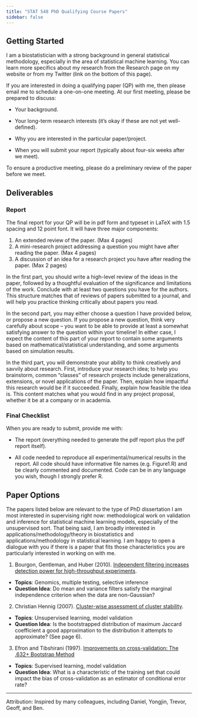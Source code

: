 ```yaml
---
title: "STAT 548 PhD Qualifying Course Papers"
sidebar: false
---
```


## Getting Started

I am a biostatistician with a strong background in general statistical methodology, especially in the area of statistical machine learning. You can learn more specifics about my research from the Research page on my website or from my Twitter (link on the bottom of this page).

If you are interested in doing a qualifying paper (QP) with me, then please email me to schedule a one-on-one meeting. At our first meeting, please be prepared to discuss:

-   Your background.

-   Your long-term research interests (it's okay if these are not yet well-defined).

-   Why you are interested in the particular paper/project.

-   When you will submit your report (typically about four-six weeks after we meet).

To ensure a productive meeting, please do a preliminary review of the paper before we meet.

## Deliverables

### Report

The final report for your QP will be in pdf form and typeset in LaTeX with 1.5 spacing and 12 point font. It will have three major components:

1.  An extended review of the paper. (Max 4 pages)
2.  A mini-research project addressing a question you might have after reading the paper. (Max 4 pages)
3.  A discussion of an idea for a research project you have after reading the paper. (Max 2 pages)

In the first part, you should write a high-level review of the ideas in the paper, followed by a thoughtful evaluation of the significance and limitations of the work. Conclude with at least two questions you have for the authors. This structure matches that of reviews of papers submitted to a journal, and will help you practice thinking critically about papers you read.

In the second part, you may either choose a question I have provided below, or propose a new question. If you propose a new question, think very carefully about scope -- you want to be able to provide at least a somewhat satisfying answer to the question within your timeline! In either case, I expect the content of this part of your report to contain some arguments based on mathematical/statistical understanding, and some arguments based on simulation results.

In the third part, you will demonstrate your ability to think creatively and savvily about research. First, introduce your research idea; to help you brainstorm, common "classes" of research projects include generalizations, extensions, or novel applications of the paper. Then, explain how impactful this research would be if it succeeded. Finally, explain how feasible the idea is. This content matches what you would find in any project proposal, whether it be at a company or in academia.

### Final Checklist

When you are ready to submit, provide me with:

-   The report (everything needed to generate the pdf report plus the pdf report itself).

-   All code needed to reproduce all experimental/numerical results in the report. All code should have informative file names (e.g. Figure1.R) and be clearly commented and documented. Code can be in any language you wish, though I strongly prefer R.

## Paper Options

The papers listed below are relevant to the type of PhD dissertation I am most interested in supervising right now: methodological work on validation and inference for statistical machine learning models, especially of the unsupervised sort. That being said, I am broadly interested in applications/methodology/theory in biostatistics and applications/methodology in statistical learning. I am happy to open a dialogue with you if there is a paper that fits those characteristics you are particularly interested in working on with me.

1. Bourgon, Gentleman, and Huber (2010). [Independent filtering increases detection power for high-throughput experiments](https://www.pnas.org/doi/10.1073/pnas.0914005107).

-   **Topics**: Genomics, multiple testing, selective inference 
- **Question Idea**: Do mean and variance filters satisfy the marginal independence criterion when the data are non-Gaussian?

2. Christian Hennig (2007). [Cluster-wise assessment of cluster stability](http://www.homepages.ucl.ac.uk/~ucakche/papers/clusta.pdf).

-   **Topics**: Unsupervised learning, model validation
-   **Question Idea**: Is the bootstrapped distribution of maximum Jaccard coefficient a good approximation to the distribution it attempts to approximate? (See page 6).

3. Efron and Tibshirani (1997). [Improvements on cross-validation: The .632+ Bootstrap Method](https://sites.stat.washington.edu/courses/stat527/s13/readings/EfronTibshirani_JASA_1997.pdf)
- **Topics**: Supervised learning, model validation 
- **Question Idea**: What is a characteristic of the training set that could impact the bias of cross-validation as an estimator of conditional error rate? 

------------------------------------------------------------------------

Attribution: Inspired by many colleagues, including Daniel, Yongjin, Trevor, Geoff, and Ben.
